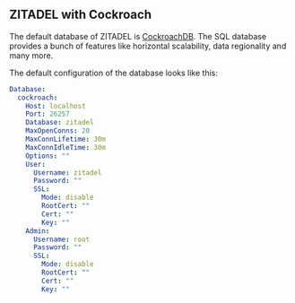 ## ZITADEL with Cockroach

The default database of ZITADEL is [CockroachDB](https://www.cockroachlabs.com). The SQL database provides a bunch of features like horizontal scalability, data regionality and many more.

The default configuration of the database looks like this:

```yaml
Database:
  cockroach:
    Host: localhost
    Port: 26257
    Database: zitadel
    MaxOpenConns: 20
    MaxConnLifetime: 30m
    MaxConnIdleTime: 30m
    Options: ""
    User:
      Username: zitadel
      Password: ""
      SSL:
        Mode: disable
        RootCert: ""
        Cert: ""
        Key: ""
    Admin:
      Username: root
      Password: ""
      SSL:
        Mode: disable
        RootCert: ""
        Cert: ""
        Key: ""
```
